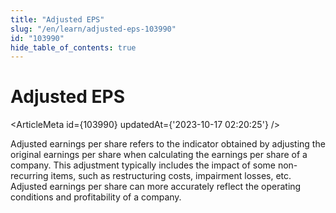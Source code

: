 ```yaml
---
title: "Adjusted EPS"
slug: "/en/learn/adjusted-eps-103990"
id: "103990"
hide_table_of_contents: true
---
```



# Adjusted EPS

<ArticleMeta id={103990} updatedAt={'2023-10-17 02:20:25'} />
<div className='border-solid border-b border-t-0 my-4 border-[var(--ifm-color-gray-300)]' />

Adjusted earnings per share refers to the indicator obtained by adjusting the original earnings per share when calculating the earnings per share of a company. This adjustment typically includes the impact of some non-recurring items, such as restructuring costs, impairment losses, etc. Adjusted earnings per share can more accurately reflect the operating conditions and profitability of a company.
